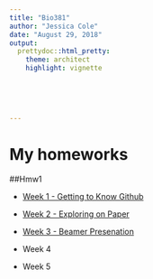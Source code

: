 ```yaml
---
title: "Bio381"
author: "Jessica Cole"
date: "August 29, 2018"
output: 
  prettydoc::html_pretty:
    theme: architect
    highlight: vignette

    
  
    
  
---
```



# My homeworks

##Hmw1

* [Week 1 - Getting to Know Github](introduction.html)

* [Week 2 - Exploring on Paper](Pre-graphs.html)

* [Week 3 - Beamer Presenation](BeamerPresentation.pdf)

* Week 4

* Week 5


